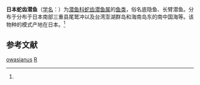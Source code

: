 {{Speciesbox
| genus = Echiodon
| species = owasianus
| authority = (Matsubara, 1953)<ref name='id6877'>{{cite web| url =http://www.bioinfo.cn/db05/BjdwSpecies.php?action=view&id=6877| title =日本蛇齿潜鱼| work =《中国动物物种编目数据库》| publisher =中国科学院微生物研究所| author =中国科学院动物研究所| accessdate =2009-04-11| deadurl =yes| archiveurl =https://web.archive.org/web/20160305070134/http://www.bioinfo.cn/db05/BjdwSpecies.php?action=view&id=6877| archivedate =2016-03-05}}</ref>
}}

'''日本蛇齿潜鱼'''（[[学名|学名]]：{{lang|la|''Echiodon owasianus''}}）为[[潜鱼科|潜鱼科]][[蛇齿潜鱼属|蛇齿潜鱼属]]的[[鱼类|鱼类]]，俗名底隐鱼、长臂潜鱼。分布于分布于日本南部三重县尾鹫冲以及台湾澎湖群岛和海南岛东的南中国海等。该物种的模式产地在日本。<ref name='id6877'/>

== 参考文献 ==
{{reflist}}

{{Taxonbar|from=Q11086607}}

[[Category:蛇齿潜鱼属|owasianus]]
[[Category:1953年描述的鱼类|R]]


{{鱼类小作品}}